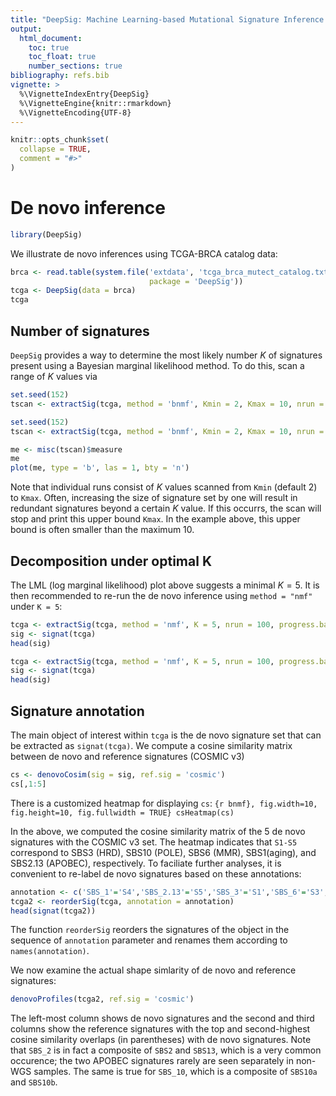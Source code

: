 ```yaml
---
title: "DeepSig: Machine Learning-based Mutational Signature Inference for WES and MSK-IMPACT  data"
output: 
  html_document:
    toc: true
    toc_float: true
    number_sections: true
bibliography: refs.bib
vignette: >
  %\VignetteIndexEntry{DeepSig}
  %\VignetteEngine{knitr::rmarkdown}
  %\VignetteEncoding{UTF-8}
---
```


```r
knitr::opts_chunk$set(
  collapse = TRUE,
  comment = "#>"
)
```

# De novo inference
```r
library(DeepSig)
```

We illustrate de novo inferences using TCGA-BRCA catalog data:
```r
brca <- read.table(system.file('extdata', 'tcga_brca_mutect_catalog.txt',
                               package = 'DeepSig'))
tcga <- DeepSig(data = brca)
tcga
```

## Number of signatures
`DeepSig` provides a way to determine the most likely number $K$ of signatures present 
using a Bayesian marginal likelihood method. To do this, scan a range of $K$ values via
```r
set.seed(152)
tscan <- extractSig(tcga, method = 'bnmf', Kmin = 2, Kmax = 10, nrun = 10, progress.bar = TRUE)
```

```r
set.seed(152)
tscan <- extractSig(tcga, method = 'bnmf', Kmin = 2, Kmax = 10, nrun = 10, progress.bar = FALSE)
```

```r
me <- misc(tscan)$measure
me
plot(me, type = 'b', las = 1, bty = 'n')
```

Note that individual runs consist of $K$ values scanned from `Kmin` (default 2) to `Kmax`. 
Often, increasing the size of signature set by one will result in redundant signatures beyond a certain $K$ value. If this occurrs, the scan will stop and print this upper bound `Kmax`. 
In the example above, this upper bound is often smaller than the maximum 10.

## Decomposition under optimal K
The LML (log marginal likelihood) plot above suggests a minimal $K = 5$.
It is then recommended to re-run the de novo inference using `method = "nmf"`
under `K = 5`:

```r
tcga <- extractSig(tcga, method = 'nmf', K = 5, nrun = 100, progress.bar = TRUE)
sig <- signat(tcga)
head(sig)
```
```r
tcga <- extractSig(tcga, method = 'nmf', K = 5, nrun = 100, progress.bar = FALSE)
sig <- signat(tcga)
head(sig)
```

## Signature annotation
The main object of interest within `tcga` is the de novo signature set that
can be extracted as `signat(tcga)`. We compute a cosine similarity matrix
between de novo and reference signatures (COSMIC v3)
```r
cs <- denovoCosim(sig = sig, ref.sig = 'cosmic')
cs[,1:5]
```

There is a customized heatmap for displaying `cs`:
```{r bnmf}, fig.width=10, fig.height=10, fig.fullwidth = TRUE}
csHeatmap(cs)
```

In the above, we computed the cosine similarity matrix of the 5 de novo signatures with the COSMIC v3 set.
The heatmap indicates that `S1-S5` correspond to SBS3 (HRD), SBS10 (POLE), SBS6 (MMR), SBS1(aging), and
SBS2.13 (APOBEC), respectively. To faciliate further analyses, it is
convenient to re-label de novo signatures based on these annotations:
```r
annotation <- c('SBS_1'='S4','SBS_2.13'='S5','SBS_3'='S1','SBS_6'='S3','SBS_10'='S2')
tcga2 <- reorderSig(tcga, annotation = annotation)
head(signat(tcga2))
```
The function `reorderSig` reorders the signatures of the object in the sequence of
`annotation` parameter and renames them according to `names(annotation)`.

We now examine the actual shape simlarity of de novo and reference signatures:
```r
denovoProfiles(tcga2, ref.sig = 'cosmic')
```
The left-most column shows de novo signatures and the second and third columns 
show the reference signatures with the top and second-highest cosine similarity
overlaps (in parentheses) with de novo signatures. Note that `SBS_2` is in 
fact a composite of `SBS2` and `SBS13`, which is a very common occurence; 
the two APOBEC signatures rarely are seen separately in non-WGS samples. The 
same is true for `SBS_10`, which is a composite of `SBS10a` and `SBS10b`.